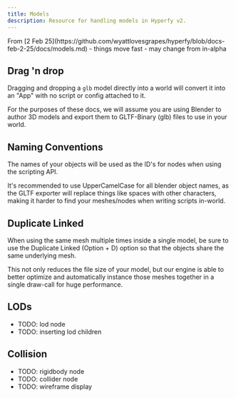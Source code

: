```yaml
---
title: Models
description: Resource for handling models in Hyperfy v2.
---
```


<Aside type="caution">
From [2 Feb 25](https://github.com/wyattlovesgrapes/hyperfy/blob/docs-feb-2-25/docs/models.md)  - things move fast - may change from in-alpha
</Aside>

## Drag 'n drop

Dragging and dropping a `glb` model directly into a world will convert it into an "App" with no script or config attached to it.

For the purposes of these docs, we will assume you are using Blender to author 3D models and export them to GLTF-Binary (glb) files to use in your world.

## Naming Conventions

The names of your objects will be used as the ID's for nodes when using the scripting API.

It's recommended to use UpperCamelCase for all blender object names, as the GLTF exporter will replace things like spaces with other characters, making it harder to find your meshes/nodes when writing scripts in-world.

## Duplicate Linked

When using the same mesh multiple times inside a single model, be sure to use the Duplicate Linked (Option + D) option so that the objects share the same underlying mesh.

This not only reduces the file size of your model, but our engine is able to better optimize and automatically instance those meshes together in a single draw-call for huge performance.

## LODs

- TODO: lod node
- TODO: inserting lod children

## Collision

- TODO: rigidbody node
- TODO: collider node
- TODO: wireframe display
